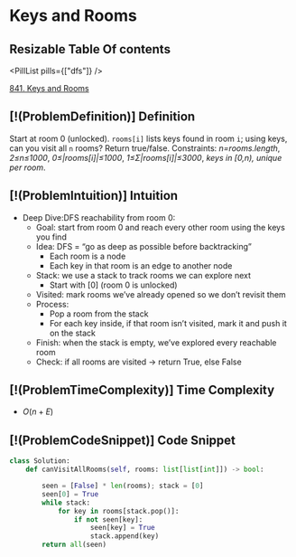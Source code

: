 # Keys and Rooms

## Resizable Table Of contents

<DifficultyBadge difficulty="medium" />

<PillList pills={["dfs"]} />

[841. Keys and Rooms](https://leetcode.com/problems/keys-and-rooms/)

## [!(ProblemDefinition)] Definition

Start at room 0 (unlocked).    `rooms[i]` lists keys found in room `i`;    using keys, can you visit all `n` rooms?    Return true/false.    Constraints: *n=rooms.length*, *2≤n≤1000*, *0≤|rooms[i]|≤1000*, *1≤Σ|rooms[i]|≤3000*, *keys in [0,n), unique per room*.

## [!(ProblemIntuition)] Intuition

- Deep Dive:DFS reachability from room 0:
    - Goal: start from room 0 and reach every other room using the keys you find
    - Idea: DFS = “go as deep as possible before backtracking”
        - Each room is a node
        - Each key in that room is an edge to another node
    - Stack: we use a stack to track rooms we can explore next
        - Start with [0] (room 0 is unlocked)
    - Visited: mark rooms we’ve already opened so we don’t revisit them
    - Process:
        - Pop a room from the stack
        - For each key inside, if that room isn’t visited, mark it and push it on the stack
    - Finish: when the stack is empty, we’ve explored every reachable room
    - Check: if all rooms are visited → return True, else False

## [!(ProblemTimeComplexity)] Time Complexity

- $O(n+E)$

## [!(ProblemCodeSnippet)] Code Snippet

```python meta="source=problems/841-keys-and-rooms/solution.py"
class Solution:
    def canVisitAllRooms(self, rooms: list[list[int]]) -> bool:

        seen = [False] * len(rooms); stack = [0]
        seen[0] = True
        while stack:
            for key in rooms[stack.pop()]:
                if not seen[key]:
                    seen[key] = True
                    stack.append(key)
        return all(seen)
```

